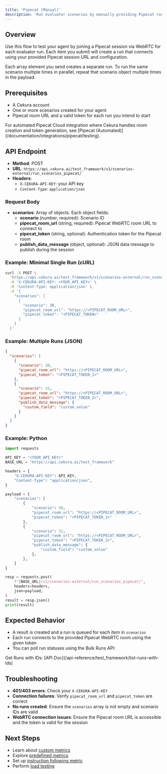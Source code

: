 ---
title: 'Pipecat (Manual)'
description: 'Run evaluator scenarios by manually providing Pipecat room URL and token'
---

## Overview

Use this flow to test your agent by joining a Pipecat session via WebRTC for each evaluator run. Each item you submit will create a run that connects using your provided Pipecat session URL and configuration.

<Note>
  Each array element you send creates a separate run. To run the same scenario multiple times in parallel, repeat that scenario object multiple times in the payload.
</Note>

## Prerequisites
- A Cekura account
- One or more scenarios created for your agent
- Pipecat room URL and a valid token for each run you intend to start

<Note>
  For automated Pipecat Cloud integration where Cekura handles room creation and token generation, see [Pipecat (Automated)](/documentation/integrations/pipecat/testing).
</Note>

## API Endpoint

- **Method**: POST
- **URL**: `https://api.cekura.ai/test_framework/v1/scenarios-external/run_scenarios_pipecat/`
- **Headers**:
  - `X-CEKURA-API-KEY`: your API key
  - `Content-Type`: `application/json`

### Request Body

- **scenarios**: Array of objects. Each object fields:
  - **scenario** (number, required): Scenario ID
  - **pipecat_room_url** (string, required): Pipecat WebRTC room URL to connect to
  - **pipecat_token** (string, optional): Authentication token for the Pipecat room
  - **publish_data_message** (object, optional): JSON data message to publish during the session

### Example: Minimal Single Run (cURL)

```bash
curl -X POST \
  'https://api.cekura.ai/test_framework/v1/scenarios-external/run_scenarios_pipecat/' \
  -H 'X-CEKURA-API-KEY: <YOUR_API_KEY>' \
  -H 'Content-Type: application/json' \
  -d '{
    "scenarios": [
      {
        "scenario": 30,
        "pipecat_room_url": "https://<PIPECAT_ROOM_URL>",
        "pipecat_token": "<PIPECAT_TOKEN>"
      }
    ]
  }'
```

### Example: Multiple Runs (JSON)

```json
{
  "scenarios": [
    {
      "scenario": 30,
      "pipecat_room_url": "https://<PIPECAT_ROOM_URL>",
      "pipecat_token": "<PIPECAT_TOKEN_1>"
    },
    {
      "scenario": 31,
      "pipecat_room_url": "https://<PIPECAT_ROOM_URL>",
      "pipecat_token": "<PIPECAT_TOKEN_2>",
      "publish_data_message": {
        "custom_field": "custom_value"
      }
    }
  ]
}
```

### Example: Python

```python
import requests

API_KEY = "<YOUR_API_KEY>"
BASE_URL = "https://api.cekura.ai/test_framework"

headers = {
    "X-CEKURA-API-KEY": API_KEY,
    "Content-Type": "application/json",
}

payload = {
    "scenarios": [
        {
            "scenario": 30,
            "pipecat_room_url": "https://<PIPECAT_ROOM_URL>",
            "pipecat_token": "<PIPECAT_TOKEN_1>"
        },
        {
            "scenario": 31,
            "pipecat_room_url": "https://<PIPECAT_ROOM_URL>",
            "pipecat_token": "<PIPECAT_TOKEN_2>",
            "publish_data_message": {
                "custom_field": "custom_value"
            },
        },
    ]
}

resp = requests.post(
    f"{BASE_URL}/v1/scenarios-external/run_scenarios_pipecat/",
    headers=headers,
    json=payload,
)
result = resp.json()
print(result)
```

## Expected Behavior
- A result is created and a run is queued for each item in `scenarios`
- Each run connects to the provided Pipecat WebRTC room using the given token
- You can poll run statuses using the Bulk Runs API:

<Card title="API Reference" icon="link">
Get Runs with IDs: [API Doc](/api-reference/test_framework/list-runs-with-ids)
</Card>

## Troubleshooting
- **401/403 errors**: Check your `X-CEKURA-API-KEY`
- **Connection failures**: Verify `pipecat_room_url` and `pipecat_token` are correct
- **No runs created**: Ensure the `scenarios` array is not empty and scenario IDs are valid
- **WebRTC connection issues**: Ensure the Pipecat room URL is accessible and the token is valid for the session

## Next Steps
- Learn about [custom metrics](/documentation/key-concepts/metrics/custom-metrics)
- Explore [predefined metrics](/documentation/key-concepts/metrics/pre-defined-metrics)
- Set up [instruction following metric](/documentation/key-concepts/metrics/instruction-following-metric)
- Perform [load testing](/documentation/guides/testing-agents/load-testing)
